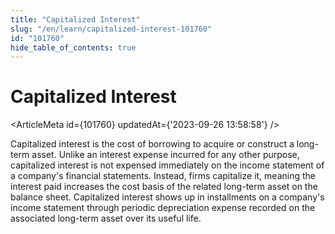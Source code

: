 ```yaml
---
title: "Capitalized Interest"
slug: "/en/learn/capitalized-interest-101760"
id: "101760"
hide_table_of_contents: true
---
```



# Capitalized Interest

<ArticleMeta id={101760} updatedAt={'2023-09-26 13:58:58'} />
<div className='border-solid border-b border-t-0 my-4 border-[var(--ifm-color-gray-300)]' />

Capitalized interest is the cost of borrowing to acquire or construct a long-term asset. Unlike an interest expense incurred for any other purpose, capitalized interest is not expensed immediately on the income statement of a company's financial statements. Instead, firms capitalize it, meaning the interest paid increases the cost basis of the related long-term asset on the balance sheet. Capitalized interest shows up in installments on a company's income statement through periodic depreciation expense recorded on the associated long-term asset over its useful life.
